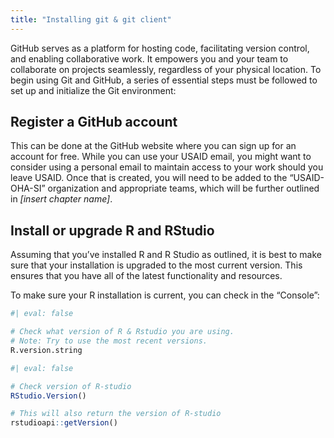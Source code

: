 ```yaml
---
title: "Installing git & git client"
---
```


GitHub serves as a platform for hosting code, facilitating version control, and enabling collaborative work. It empowers you and your team to collaborate on projects seamlessly, regardless of your physical location. To begin using Git and GitHub, a series of essential steps must be followed to set up and initialize the Git environment:

## Register a GitHub account

This can be done at the GitHub website where you can sign up for an account for free. While you can use your USAID email, you might want to consider using a personal email to maintain access to your work should you leave USAID. Once that is created, you will need to be added to the "USAID-OHA-SI" organization and appropriate teams, which will be further outlined in *[insert chapter name]*.

## Install or upgrade R and RStudio

Assuming that you've installed R and R Studio as outlined, it is best to make sure that your installation is upgraded to the most current version. This ensures that you have all of the latest functionality and resources.

To make sure your R installation is current, you can check in the "Console":

```r
#| eval: false

# Check what version of R & Rstudio you are using. 
# Note: Try to use the most recent versions.
R.version.string
```

```r
#| eval: false

# Check version of R-studio
RStudio.Version()

# This will also return the version of R-studio
rstudioapi::getVersion()
```
